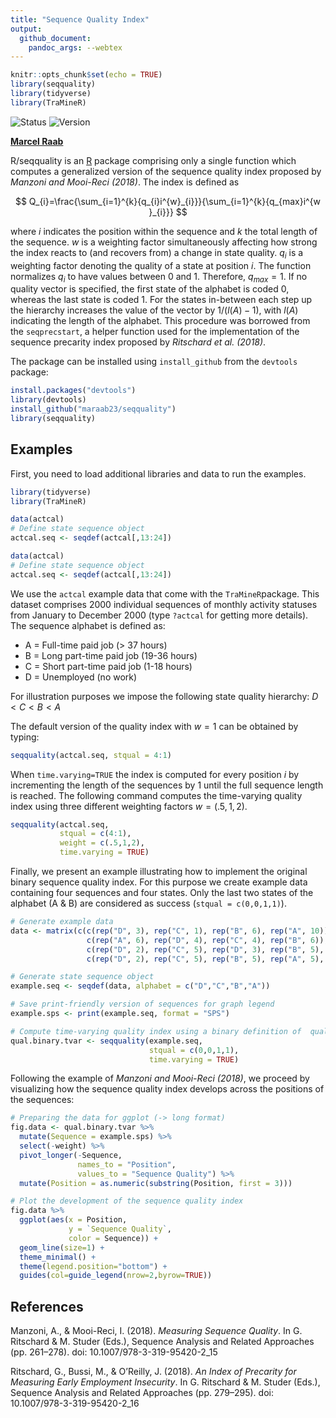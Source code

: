 ```yaml
---
title: "Sequence Quality Index"
output: 
  github_document:
    pandoc_args: --webtex
---
```


```r
knitr::opts_chunk$set(echo = TRUE)
library(seqquality)
library(tidyverse)
library(TraMineR)
```

![Status](https://img.shields.io/badge/status-early%20release-yellowgreen)
![Version](https://img.shields.io/badge/version-0.1.0-blue)

**[Marcel Raab](https://marcelraab.de/)**


R/seqquality is an [R](https://www.r-project.org) package comprising only a single function which computes a generalized version of the sequence quality index proposed by *Manzoni and Mooi-Reci (2018)*. The index is defined as 

$$
Q_{i}=\frac{\sum_{i=1}^{k}{q_{i}i^{w}_{i}}}{\sum_{i=1}^{k}{q_{max}i^{w }_{i}}}
$$

where $i$ indicates the position within the sequence and $k$ the total length of the sequence. $w$ is a weighting factor simultaneously affecting how strong the index reacts to (and recovers from) a change in state quality. $q_{i}$ is a weighting factor denoting the quality of a state at position $i$. The function normalizes $q_{i}$ to have values between 0 and 1. Therefore, $q_{max}=1$. If no quality vector is specified, the first state of the alphabet is coded 0, whereas the last state is coded 1. For the states in-between each step up the hierarchy increases the value of the vector by ${1}/{(l(A)-1)}$, with $l(A)$ indicating the length of the alphabet. This procedure was borrowed from the `seqprecstart`, a helper function used for the implementation of the sequence precarity index proposed by *Ritschard et al. (2018)*. 


The package can be installed using `install_github` from the `devtools` package:

```r
install.packages("devtools")
library(devtools)
install_github("maraab23/seqquality")
library(seqquality)
```

## Examples

First, you need to load additional libraries and data to run the examples.

```r
library(tidyverse)
library(TraMineR)

data(actcal)
# Define state sequence object
actcal.seq <- seqdef(actcal[,13:24])
```

```r
data(actcal)
# Define state sequence object
actcal.seq <- seqdef(actcal[,13:24])
```


We use the `actcal` example data that come with the `TraMineR`package. This dataset comprises 2000 individual sequences of monthly activity statuses from January to December 2000 (type `?actcal` for getting more details). The sequence alphabet is defined as: 

- A = Full-time paid job (> 37 hours)
- B = Long part-time paid job (19-36 hours) 
- C = Short part-time paid job (1-18 hours) 
- D = Unemployed (no work) 

For illustration purposes we impose the following state quality hierarchy: $D<C<B<A$

The default version of the quality index with $w=1$ can be obtained by typing:

```r
seqquality(actcal.seq, stqual = 4:1)
```

When `time.varying=TRUE` the index is computed for every position $i$ by incrementing the length of the sequences by 1 until the full sequence length is reached. The following command computes the time-varying quality index using three different weighting factors $w=(.5,1,2)$.

```r
seqquality(actcal.seq, 
           stqual = c(4:1), 
           weight = c(.5,1,2), 
           time.varying = TRUE)
```

Finally, we present an example illustrating how to implement the original binary sequence quality index. For this purpose we create example data containing four sequences and four states. Only the last two states of the alphabet (A & B) are considered as success (`stqual = c(0,0,1,1)`).

```r
# Generate example data
data <- matrix(c(c(rep("D", 3), rep("C", 1), rep("B", 6), rep("A", 10)),
                 c(rep("A", 6), rep("D", 4), rep("C", 4), rep("B", 6)),
                 c(rep("D", 2), rep("C", 5), rep("D", 3), rep("B", 5), rep("A", 5)),
                 c(rep("D", 2), rep("C", 5), rep("B", 5), rep("A", 5), rep("D", 3))), nrow = 4, byrow = TRUE)

# Generate state sequence object
example.seq <- seqdef(data, alphabet = c("D","C","B","A"))

# Save print-friendly version of sequences for graph legend
example.sps <- print(example.seq, format = "SPS")

# Compute time-varying quality index using a binary definition of  quality
qual.binary.tvar <- seqquality(example.seq,
                               stqual = c(0,0,1,1),
                               time.varying = TRUE)
```

Following the example of *Manzoni and Mooi-Reci (2018)*, we proceed by visualizing how the sequence quality index develops across the positions of the sequences: 

```r
# Preparing the data for ggplot (-> long format)
fig.data <- qual.binary.tvar %>%
  mutate(Sequence = example.sps) %>%
  select(-weight) %>%
  pivot_longer(-Sequence, 
               names_to = "Position",
               values_to = "Sequence Quality") %>%
  mutate(Position = as.numeric(substring(Position, first = 3)))

# Plot the development of the sequence quality index
fig.data %>%
  ggplot(aes(x = Position, 
             y = `Sequence Quality`, 
             color = Sequence)) +
  geom_line(size=1) +
  theme_minimal() +
  theme(legend.position="bottom") +
  guides(col=guide_legend(nrow=2,byrow=TRUE)) 
```


## References

Manzoni, A., & Mooi-Reci, I. (2018). *Measuring Sequence Quality*. In G. Ritschard & M. Studer (Eds.), Sequence Analysis and Related Approaches (pp. 261–278). doi: 10.1007/978-3-319-95420-2_15

Ritschard, G., Bussi, M., & O’Reilly, J. (2018). *An Index of Precarity for Measuring Early Employment Insecurity*. In G. Ritschard & M. Studer (Eds.), Sequence Analysis and Related Approaches (pp. 279–295). doi: 10.1007/978-3-319-95420-2_16

